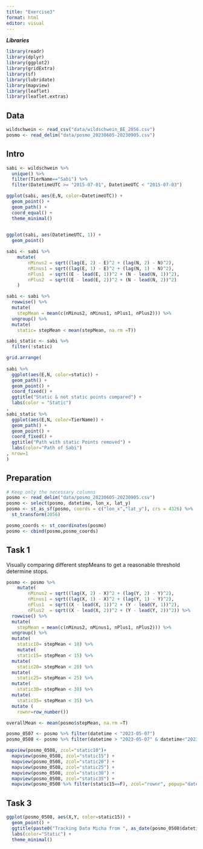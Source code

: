 ```yaml
---
title: "Exercise3"
format: html
editor: visual
---
```


***Libraries***

```r
library(readr)
library(dplyr)
library(ggplot2)
library(gridExtra)
library(sf)
library(lubridate)
library(mapview)
library(leaflet)
library(leaflet.extras)
```

## Data

```r
wildschwein <- read_csv("data/wildschwein_BE_2056.csv")
posmo <- read_delim("data/posmo_20230605-20230905.csv")

```

## Intro

```r
sabi <- wildschwein %>% 
  unique() %>%
  filter(TierName=="Sabi") %>%
  filter(DatetimeUTC >= "2015-07-01", DatetimeUTC < "2015-07-03") 
```

```r
ggplot(sabi, aes(E,N, color=DatetimeUTC)) +
  geom_point() +
  geom_path() +
  coord_equal() +
  theme_minimal()
  
```

```r
ggplot(sabi, aes(DatetimeUTC, 1)) +
  geom_point()
```

```r

sabi <- sabi %>%
    mutate(
        nMinus2 = sqrt((lag(E, 2) - E)^2 + (lag(N, 2) - N)^2), 
        nMinus1 = sqrt((lag(E, 1) - E)^2 + (lag(N, 1) - N)^2), 
        nPlus1  = sqrt((E - lead(E, 1))^2 + (N - lead(N, 1))^2), 
        nPlus2  = sqrt((E - lead(E, 2))^2 + (N - lead(N, 2))^2)
    )

sabi <- sabi %>%
  rowwise() %>%
  mutate(
    stepMean = mean(c(nMinus2, nMinus1, nPlus1, nPlus2))) %>%
  ungroup() %>%
  mutate(
    static= stepMean < mean(stepMean, na.rm =T))

sabi_static <- sabi %>%
  filter(!static)
```

```r
grid.arrange(
  
sabi %>%
  ggplot(aes(E,N, color=static)) +
  geom_path() +
  geom_point() +
  coord_fixed() +
  ggtitle("Static & not static points compared") +
  labs(color = "Static") 
,
sabi_static %>%
  ggplot(aes(E,N, color=TierName)) +
  geom_path() +
  geom_point() +
  coord_fixed() +
  ggtitle("Path with static Points removed") +
  labs(color="Path of Sabi")
, nrow=1
)

```

## Preparation

```r
# Keep only the necessary columns
posmo <- read_delim("data/posmo_20230605-20230905.csv")
posmo <- select(posmo, datetime, lon_x, lat_y)
posmo <- st_as_sf(posmo, coords = c("lon_x","lat_y"), crs = 4326) %>%
  st_transform(2056)

posmo_coords <- st_coordinates(posmo)
posmo <- cbind(posmo,posmo_coords)
```

## Task 1

Visually comparing different stepMeans to get a reasonable threshold determine stops.

```r
posmo <- posmo %>%
    mutate(
        nMinus2 = sqrt((lag(X, 2) - X)^2 + (lag(Y, 2) - Y)^2), 
        nMinus1 = sqrt((lag(X, 1) - X)^2 + (lag(Y, 1) - Y)^2), 
        nPlus1  = sqrt((X - lead(X, 1))^2 + (Y - lead(Y, 1))^2), 
        nPlus2  = sqrt((X - lead(X, 2))^2 + (Y - lead(Y, 2))^2)) %>%
  rowwise() %>%
  mutate(
    stepMean = mean(c(nMinus2, nMinus1, nPlus1, nPlus2))) %>%
  ungroup() %>%
  mutate(
    static10= stepMean < 10) %>%
    mutate(
    static15= stepMean < 15) %>%
  mutate(
    static20= stepMean < 20) %>%
  mutate(
    static25= stepMean < 25) %>%
  mutate(
    static30= stepMean < 30) %>%
  mutate(
    static35= stepMean < 35) %>%
  mutate (
    rownr=row_number())

overallMean <- mean(posmo$stepMean, na.rm =T)

posmo_0507 <- posmo %>% filter(datetime < "2023-05-07")
posmo_0508 <- posmo %>% filter(datetime > "2023-05-07" & datetime<"2023-05-09")

mapview(posmo_0508, zcol="static10")+
  mapview(posmo_0508, zcol="static15") +
  mapview(posmo_0508, zcol="static20") +
  mapview(posmo_0508, zcol="static25") +
  mapview(posmo_0508, zcol="static30") +
  mapview(posmo_0508, zcol="static35") +
  mapview(posmo_0508 %>% filter(static15==F), zcol="rownr", popup="datetime")

```

## Task 3

```r

ggplot(posmo_0508, aes(X,Y, color=static15)) +
  geom_point() +
  ggtitle(paste0("Tracking Data Micha from ", as_date(posmo_0508$datetime[1]))) +
  labs(color="Static") +
  theme_minimal()
```

